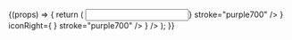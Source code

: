 


<Meta title="Molecules/Input" component={Input} />

<Canvas>
  <Story name="Basic">
    {(props) => {
      return (
        <Card>
          <CardBody>
            <Input
              {...props}
              iconLeft={
                <Icon svg={<SVG src={tickIcon} />} stroke="purple700" />
              }
              iconRight={
                <Icon svg={<SVG src={userIcon} />} stroke="purple700" />
              }
            />
          </CardBody>
        </Card>
      );
    }}
  </Story>
</Canvas>
